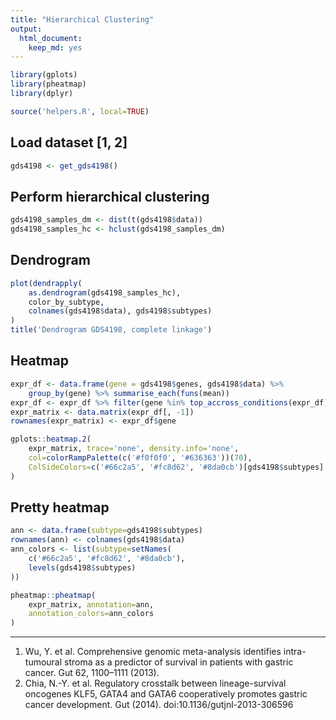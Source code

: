 ```yaml
---
title: "Hierarchical Clustering"
output:
  html_document:
    keep_md: yes
---
```


```r
library(gplots)
library(pheatmap)
library(dplyr)

source('helpers.R', local=TRUE)
```

## Load dataset [1, 2]
```r
gds4198 <- get_gds4198()
```

## Perform hierarchical clustering
```r
gds4198_samples_dm <- dist(t(gds4198$data))
gds4198_samples_hc <- hclust(gds4198_samples_dm)
```

## Dendrogram

```r
plot(dendrapply(
    as.dendrogram(gds4198_samples_hc),
    color_by_subtype,
    colnames(gds4198$data), gds4198$subtypes)
)
title('Dendrogram GDS4198, complete linkage')
```

## Heatmap

```r
expr_df <- data.frame(gene = gds4198$genes, gds4198$data) %>%
    group_by(gene) %>% summarise_each(funs(mean))
expr_df <- expr_df %>% filter(gene %in% top_accross_conditions(expr_df))
expr_matrix <- data.matrix(expr_df[, -1])
rownames(expr_matrix) <- expr_df$gene

gplots::heatmap.2(
    expr_matrix, trace='none', density.info='none',
    col=colorRampPalette(c('#f0f0f0', '#636363'))(70),
    ColSideColors=c('#66c2a5', '#fc8d62', '#8da0cb')[gds4198$subtypes]
)
```

## Pretty heatmap

```r
ann <- data.frame(subtype=gds4198$subtypes)
rownames(ann) <- colnames(gds4198$data)
ann_colors <- list(subtype=setNames(
    c('#66c2a5', '#fc8d62', '#8da0cb'),
    levels(gds4198$subtypes)
))

pheatmap::pheatmap(
    expr_matrix, annotation=ann,
    annotation_colors=ann_colors
)
```


---------------------------------------


1. Wu, Y. et al. Comprehensive genomic meta-analysis identifies intra-tumoural stroma as a predictor of survival in patients with gastric cancer. Gut 62, 1100–1111 (2013).
2. Chia, N.-Y. et al. Regulatory crosstalk between lineage-survival oncogenes KLF5, GATA4 and GATA6 cooperatively promotes gastric cancer development. Gut (2014). doi:10.1136/gutjnl-2013-306596
